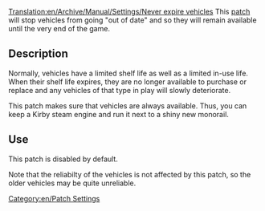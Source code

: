 [[Translation:en/Archive/Manual/Settings/Never expire vehicles]]
This [[en/Community/Patches/Patches|patch]] will stop vehicles from going "out of date" and so they will remain available until the very end of the game.  

== Description ==

Normally, vehicles have a limited shelf life as well as a limited in-use life.  When their shelf life expires, they are no longer available to purchase or replace and any vehicles of that type in play will slowly deteriorate.

This patch makes sure that vehicles are always available.  Thus, you can keep a Kirby steam engine and run it next to a shiny new monorail.  

== Use ==

This patch is disabled by default.  

Note that the reliabilty of the vehicles is not affected by this patch, so the older vehicles may be quite unreliable.

[[Category:en/Patch Settings]]